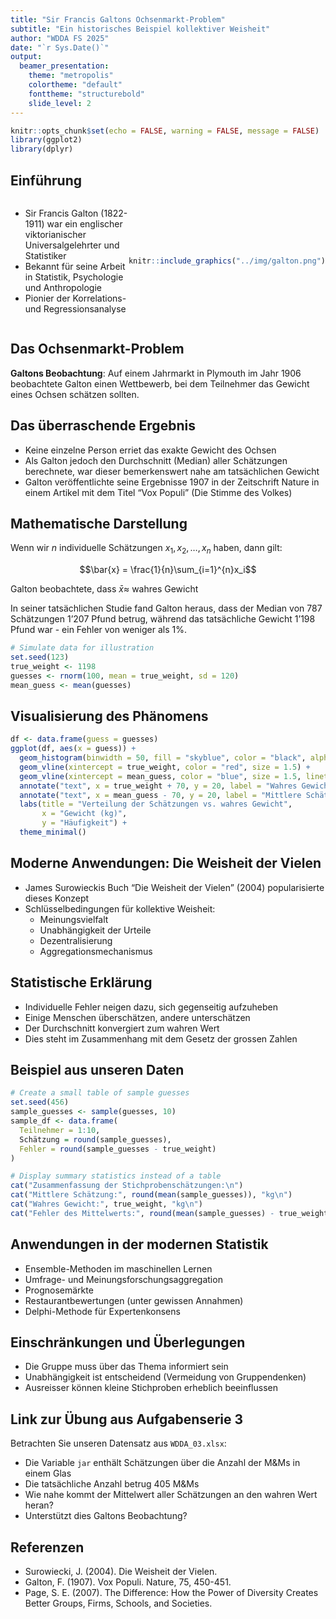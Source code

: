 ```yaml
---
title: "Sir Francis Galtons Ochsenmarkt-Problem"
subtitle: "Ein historisches Beispiel kollektiver Weisheit"
author: "WDDA FS 2025"
date: "`r Sys.Date()`"
output:
  beamer_presentation:
    theme: "metropolis"
    colortheme: "default"
    fonttheme: "structurebold"
    slide_level: 2
---
```


```r
knitr::opts_chunk$set(echo = FALSE, warning = FALSE, message = FALSE)
library(ggplot2)
library(dplyr)
```

## Einführung

<div style="display: flex; align-items: center;">
<div style="flex: 1;">
- Sir Francis Galton (1822-1911) war ein englischer viktorianischer Universalgelehrter und Statistiker
- Bekannt für seine Arbeit in Statistik, Psychologie und Anthropologie
- Pionier der Korrelations- und Regressionsanalyse
</div>
<div style="flex: 1;">
```r
knitr::include_graphics("../img/galton.png")
```
</div>
</div>

## Das Ochsenmarkt-Problem


**Galtons Beobachtung**: Auf einem Jahrmarkt in Plymouth im Jahr 1906 beobachtete Galton einen Wettbewerb, bei dem Teilnehmer das Gewicht eines Ochsen schätzen sollten.

## Das überraschende Ergebnis

- Keine einzelne Person erriet das exakte Gewicht des Ochsen
- Als Galton jedoch den Durchschnitt (Median) aller Schätzungen berechnete, war dieser bemerkenswert nahe am tatsächlichen Gewicht
- Galton veröffentlichte seine Ergebnisse 1907 in der Zeitschrift Nature in einem Artikel mit dem Titel "Vox Populi" (Die Stimme des Volkes)

## Mathematische Darstellung

Wenn wir $n$ individuelle Schätzungen $x_1, x_2, \ldots, x_n$ haben, dann gilt:

$$\bar{x} = \frac{1}{n}\sum_{i=1}^{n}x_i$$

Galton beobachtete, dass $\bar{x} \approx$ wahres Gewicht

In seiner tatsächlichen Studie fand Galton heraus, dass der Median von 787 Schätzungen 1'207 Pfund betrug, während das tatsächliche Gewicht 1'198 Pfund war - ein Fehler von weniger als 1%.

```r
# Simulate data for illustration
set.seed(123)
true_weight <- 1198
guesses <- rnorm(100, mean = true_weight, sd = 120)
mean_guess <- mean(guesses)
```

## Visualisierung des Phänomens

```r
df <- data.frame(guess = guesses)
ggplot(df, aes(x = guess)) +
  geom_histogram(binwidth = 50, fill = "skyblue", color = "black", alpha = 0.7) +
  geom_vline(xintercept = true_weight, color = "red", size = 1.5) +
  geom_vline(xintercept = mean_guess, color = "blue", size = 1.5, linetype = "dashed") +
  annotate("text", x = true_weight + 70, y = 20, label = "Wahres Gewicht", color = "red") +
  annotate("text", x = mean_guess - 70, y = 20, label = "Mittlere Schätzung", color = "blue") +
  labs(title = "Verteilung der Schätzungen vs. wahres Gewicht",
       x = "Gewicht (kg)",
       y = "Häufigkeit") +
  theme_minimal()
```

## Moderne Anwendungen: Die Weisheit der Vielen

- James Surowieckis Buch "Die Weisheit der Vielen" (2004) popularisierte dieses Konzept
- Schlüsselbedingungen für kollektive Weisheit:
  - Meinungsvielfalt
  - Unabhängigkeit der Urteile
  - Dezentralisierung
  - Aggregationsmechanismus

## Statistische Erklärung

- Individuelle Fehler neigen dazu, sich gegenseitig aufzuheben
- Einige Menschen überschätzen, andere unterschätzen
- Der Durchschnitt konvergiert zum wahren Wert
- Dies steht im Zusammenhang mit dem Gesetz der grossen Zahlen

## Beispiel aus unseren Daten

```r
# Create a small table of sample guesses
set.seed(456)
sample_guesses <- sample(guesses, 10)
sample_df <- data.frame(
  Teilnehmer = 1:10,
  Schätzung = round(sample_guesses),
  Fehler = round(sample_guesses - true_weight)
)

# Display summary statistics instead of a table
cat("Zusammenfassung der Stichprobenschätzungen:\n")
cat("Mittlere Schätzung:", round(mean(sample_guesses)), "kg\n")
cat("Wahres Gewicht:", true_weight, "kg\n")
cat("Fehler des Mittelwerts:", round(mean(sample_guesses) - true_weight), "kg\n")
```

## Anwendungen in der modernen Statistik

- Ensemble-Methoden im maschinellen Lernen
- Umfrage- und Meinungsforschungsaggregation
- Prognosemärkte
- Restaurantbewertungen (unter gewissen Annahmen)
- Delphi-Methode für Expertenkonsens

## Einschränkungen und Überlegungen

- Die Gruppe muss über das Thema informiert sein
- Unabhängigkeit ist entscheidend (Vermeidung von Gruppendenken)
- Ausreisser können kleine Stichproben erheblich beeinflussen

## Link zur Übung aus Aufgabenserie 3

Betrachten Sie unseren Datensatz aus `WDDA_03.xlsx`:

- Die Variable `jar` enthält Schätzungen über die Anzahl der M&Ms in einem Glas
- Die tatsächliche Anzahl betrug 405 M&Ms
- Wie nahe kommt der Mittelwert aller Schätzungen an den wahren Wert heran?
- Unterstützt dies Galtons Beobachtung?


## Referenzen

- Surowiecki, J. (2004). Die Weisheit der Vielen.
- Galton, F. (1907). Vox Populi. Nature, 75, 450-451.
- Page, S. E. (2007). The Difference: How the Power of Diversity Creates Better Groups, Firms, Schools, and Societies.


